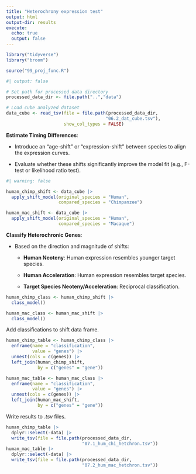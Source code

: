 ```yaml
---
title: "Heterochrony expression test"
output: html
output-dir: results
execute:
  echo: true
  output: false
---
```


```r
library("tidyverse")
library("broom")

source("99_proj_func.R")
```

```r
#| output: false

# Set path for processed data directory
processed_data_dir <- file.path("..","data")

# Load cube analyzed dataset
data_cube <- read_tsv(file = file.path(processed_data_dir,
                                      "06.2_dat_cube.tsv"),
                      show_col_types = FALSE)
```

**Estimate Timing Differences**:

-   Introduce an "age-shift" or "expression-shift" between species to align the expression curves.

-   Evaluate whether these shifts significantly improve the model fit (e.g., F-test or likelihood ratio test).

```r
#| warning: false

human_chimp_shift <- data_cube |>
  apply_shift_model(original_species = "Human",
                    compared_species = "Chimpanzee")

human_mac_shift <- data_cube |>
  apply_shift_model(original_species = "Human",
                    compared_species = "Macaque")
```

**Classify Heterochronic Genes**:

-   Based on the direction and magnitude of shifts:

    -   **Human Neoteny**: Human expression resembles younger target species.

    -   **Human Acceleration**: Human expression resembles target species.

    -   **Target Species Neoteny/Acceleration**: Reciprocal classification.

```r
human_chimp_class <- human_chimp_shift |>
  class_model()

human_mac_class <- human_mac_shift |>
  class_model()
```

Add classifications to shift data frame.

```r
human_chimp_table <- human_chimp_class |>
  enframe(name = "classification",
          value = "genes") |>
  unnest(cols = c(genes)) |>
  left_join(human_chimp_shift,
            by = c("genes" = "gene"))

human_mac_table <- human_mac_class |>
  enframe(name = "classification",
          value = "genes") |>
  unnest(cols = c(genes)) |>
  left_join(human_mac_shift,
            by = c("genes" = "gene"))
```

Write results to .*tsv* files.

```r
human_chimp_table |>
  dplyr::select(-data) |>
  write_tsv(file = file.path(processed_data_dir,
                             "07.1_hum_chi_hetchron.tsv"))
human_mac_table |>
  dplyr::select(-data) |>
  write_tsv(file = file.path(processed_data_dir,
                             "07.2_hum_mac_hetchron.tsv"))
```
